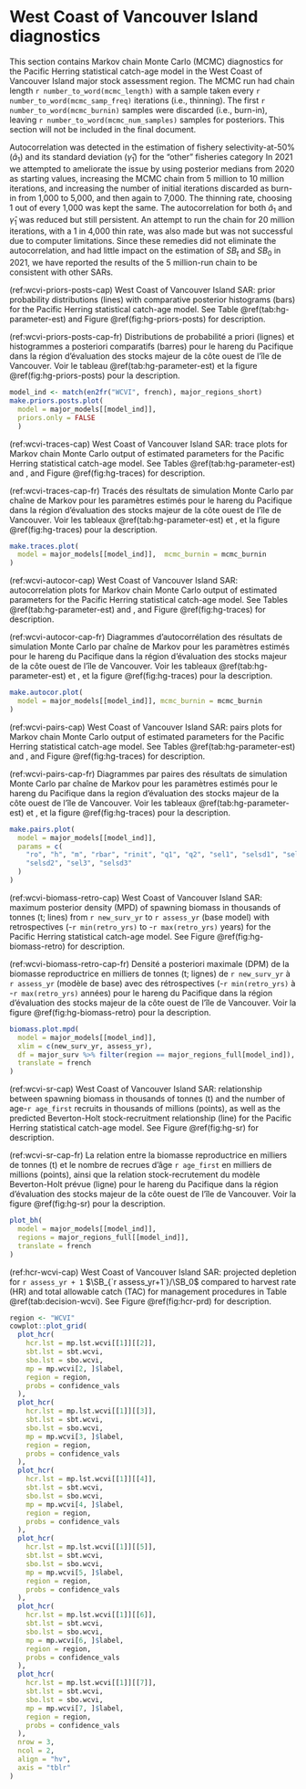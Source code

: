 \clearpage

# West Coast of Vancouver Island diagnostics

This section contains Markov chain Monte Carlo (MCMC) diagnostics
for the Pacific Herring statistical catch-age model
in the West Coast of Vancouver Island major stock assessment region.
The MCMC run had chain length `r number_to_word(mcmc_length)`
with a sample taken every `r number_to_word(mcmc_samp_freq)` iterations
(i.e., thinning).
The first `r number_to_word(mcmc_burnin)` samples were discarded (i.e., burn-in),
leaving `r number_to_word(mcmc_num_samples)` samples for posteriors.
This section will not be included in the final document.

Autocorrelation was detected in the estimation of
fishery selectivity-at-50% ($\hat{a}_1$) and
its standard deviation ($\hat{\gamma}_1$) for the "other" fisheries category
In 2021 we attempted to ameliorate the issue by
using posterior medians from 2020 as starting values,
increasing the MCMC chain from 5 million to 10 million iterations, and
increasing the number of initial iterations discarded as burn-in from
1,000 to 5,000, and then again to 7,000.
The thinning rate, choosing 1 out of every 1,000 was kept the same. 
The autocorrelation for both $\hat{a}_1$ and $\hat{\gamma}_1$ was reduced
but still persistent. 
An attempt to run the chain for 20 million iterations, with a 1 in 4,000 thin rate, was also made but was not successful due to computer limitations. 
Since these remedies did not eliminate the autocorrelation, and
had little impact on the estimation of $SB_t$ and $SB_0$ in 2021, 
we have reported the results of the 5 million-run chain
to be consistent with other SARs.

(ref:wcvi-priors-posts-cap) West Coast of Vancouver Island SAR:
prior probability distributions (lines) with
comparative posterior histograms (bars)
for the Pacific Herring statistical catch-age model.
See Table \@ref(tab:hg-parameter-est) and
Figure \@ref(fig:hg-priors-posts) for description.

(ref:wcvi-priors-posts-cap-fr) Distributions de probabilité a priori (lignes)
et histogrammes a posteriori comparatifs (barres)
pour le hareng du Pacifique dans
la région d’évaluation des stocks majeur de la côte ouest de l’île de Vancouver.
Voir le tableau \@ref(tab:hg-parameter-est) et
la figure \@ref(fig:hg-priors-posts) pour la description.

```r
model_ind <- match(en2fr("WCVI", french), major_regions_short)
make.priors.posts.plot(
  model = major_models[[model_ind]],
  priors.only = FALSE
  )
```

(ref:wcvi-traces-cap) West Coast of Vancouver Island SAR:
trace plots for Markov chain Monte Carlo output of
estimated parameters for the Pacific Herring statistical catch-age model.
See Tables \@ref(tab:hg-parameter-est) and \ref{tab:variables}, and
Figure \@ref(fig:hg-traces) for description.

(ref:wcvi-traces-cap-fr) Tracés des résultats de
simulation Monte Carlo par chaîne de Markov pour les paramètres estimés
pour le hareng du Pacifique dans
la région d’évaluation des stocks majeur de la côte ouest de l’île de Vancouver.
Voir les tableaux \@ref(tab:hg-parameter-est) et \ref{tab:variables}, et
la figure \@ref(fig:hg-traces) pour la description.

```r
make.traces.plot(
  model = major_models[[model_ind]],  mcmc_burnin = mcmc_burnin
)
```

(ref:wcvi-autocor-cap) West Coast of Vancouver Island SAR:
autocorrelation plots for Markov chain Monte Carlo output of
estimated parameters for the Pacific Herring statistical catch-age model.
See Tables \@ref(tab:hg-parameter-est) and \ref{tab:variables}, and
Figure \@ref(fig:hg-traces) for description.

(ref:wcvi-autocor-cap-fr) Diagrammes d’autocorrélation des résultats de
simulation Monte Carlo par chaîne de Markov pour les
paramètres estimés pour le hareng du Pacifique dans
la région d’évaluation des stocks majeur de la côte ouest de l’île de Vancouver.
Voir les tableaux \@ref(tab:hg-parameter-est) et \ref{tab:variables}, et
la figure \@ref(fig:hg-traces) pour la description.

```r
make.autocor.plot(
  model = major_models[[model_ind]], mcmc_burnin = mcmc_burnin
)
```

(ref:wcvi-pairs-cap) West Coast of Vancouver Island SAR:
pairs plots for Markov chain Monte Carlo output of
estimated parameters for the Pacific Herring statistical catch-age model.
See Tables \@ref(tab:hg-parameter-est) and \ref{tab:variables}, and
Figure \@ref(fig:hg-traces) for description.

(ref:wcvi-pairs-cap-fr) Diagrammes par paires des résultats de
simulation Monte Carlo par chaîne de Markov pour
les paramètres estimés pour le hareng du Pacifique dans
la region d’évaluation des stocks majeur de la côte ouest de l’île de Vancouver.
Voir les tableaux \@ref(tab:hg-parameter-est) et \ref{tab:variables}, et
la figure \@ref(fig:hg-traces) pour la description.

```r
make.pairs.plot(
  model = major_models[[model_ind]],
  params = c(
    "ro", "h", "m", "rbar", "rinit", "q1", "q2", "sel1", "selsd1", "sel2",
    "selsd2", "sel3", "selsd3"
  )
)
```

(ref:wcvi-biomass-retro-cap) West Coast of Vancouver Island SAR:
maximum posterior density (MPD)
of spawning biomass in thousands of tonnes (t; lines)
from `r new_surv_yr` to `r assess_yr` (base model) with retrospectives 
(-`r min(retro_yrs)` to -`r max(retro_yrs)` years)
for the Pacific Herring statistical catch-age model.
See Figure \@ref(fig:hg-biomass-retro) for description.

(ref:wcvi-biomass-retro-cap-fr) Densité a posteriori maximale  (DPM)
de la biomasse reproductrice en milliers de tonnes (t; lignes)
de `r new_surv_yr` à `r assess_yr` (modèle de base) avec des rétrospectives
(-`r min(retro_yrs)` à -`r max(retro_yrs)` années)
pour le hareng du Pacifique dans la
région d'évaluation des stocks majeur de la côte ouest de l’île de Vancouver.
Voir la figure \@ref(fig:hg-biomass-retro) pour la description.

```r
biomass.plot.mpd(
  model = major_models[[model_ind]],
  xlim = c(new_surv_yr, assess_yr),
  df = major_surv %>% filter(region == major_regions_full[model_ind]),
  translate = french
)
```

(ref:wcvi-sr-cap) West Coast of Vancouver Island SAR:
relationship between spawning biomass in thousands of tonnes (t) and
the number of age-`r age_first` recruits in thousands of millions (points),
as well as the predicted Beverton-Holt stock-recruitment relationship (line)
for the Pacific Herring statistical catch-age model.
See Figure \@ref(fig:hg-sr) for description.

(ref:wcvi-sr-cap-fr) La relation entre la biomasse reproductrice
en milliers de tonnes (t) et
le nombre de recrues d'âge `r age_first` en milliers de millions (points),
ainsi que la relation stock-recrutement du modèle Beverton-Holt prévue (ligne)
pour le hareng du Pacifique dans
la région d’évaluation des stocks majeur de la côte ouest de l’île de Vancouver.
Voir la figure \@ref(fig:hg-sr) pour la description.

```r
plot_bh(
  model = major_models[[model_ind]],
  regions = major_regions_full[[model_ind]],
  translate = french
)
```

(ref:hcr-wcvi-cap) West Coast of Vancouver Island SAR:
projected depletion for `r assess_yr + 1` $\SB_{`r assess_yr+1`}/\SB_0$
compared to harvest rate (HR) and total allowable catch (TAC) for
management procedures in Table \@ref(tab:decision-wcvi).
See Figure \@ref(fig:hcr-prd) for description.

```r
region <- "WCVI"
cowplot::plot_grid(
  plot_hcr(
    hcr.lst = mp.lst.wcvi[[1]][[2]],
    sbt.lst = sbt.wcvi,
    sbo.lst = sbo.wcvi,
    mp = mp.wcvi[2, ]$label,
    region = region,
    probs = confidence_vals
  ),
  plot_hcr(
    hcr.lst = mp.lst.wcvi[[1]][[3]],
    sbt.lst = sbt.wcvi,
    sbo.lst = sbo.wcvi,
    mp = mp.wcvi[3, ]$label,
    region = region,
    probs = confidence_vals
  ),
  plot_hcr(
    hcr.lst = mp.lst.wcvi[[1]][[4]],
    sbt.lst = sbt.wcvi,
    sbo.lst = sbo.wcvi,
    mp = mp.wcvi[4, ]$label,
    region = region,
    probs = confidence_vals
  ),
  plot_hcr(
    hcr.lst = mp.lst.wcvi[[1]][[5]],
    sbt.lst = sbt.wcvi,
    sbo.lst = sbo.wcvi,
    mp = mp.wcvi[5, ]$label,
    region = region,
    probs = confidence_vals
  ),
  plot_hcr(
    hcr.lst = mp.lst.wcvi[[1]][[6]],
    sbt.lst = sbt.wcvi,
    sbo.lst = sbo.wcvi,
    mp = mp.wcvi[6, ]$label,
    region = region,
    probs = confidence_vals
  ),
  plot_hcr(
    hcr.lst = mp.lst.wcvi[[1]][[7]],
    sbt.lst = sbt.wcvi,
    sbo.lst = sbo.wcvi,
    mp = mp.wcvi[7, ]$label,
    region = region,
    probs = confidence_vals
  ),
  nrow = 3,
  ncol = 2,
  align = "hv",
  axis = "tblr"
)
```
